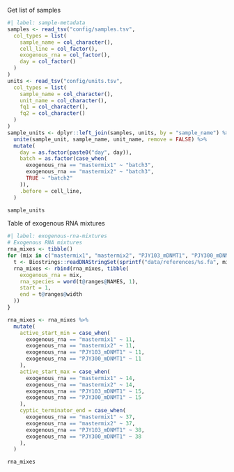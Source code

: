 Get list of samples

```r
#| label: sample-metadata
samples <- read_tsv("config/samples.tsv",
  col_types = list(
    sample_name = col_character(),
    cell_line = col_factor(),
    exogenous_rna = col_factor(),
    day = col_factor()
  )
)
units <- read_tsv("config/units.tsv",
  col_types = list(
    sample_name = col_character(),
    unit_name = col_character(),
    fq1 = col_character(),
    fq2 = col_character()
  )
)
sample_units <- dplyr::left_join(samples, units, by = "sample_name") %>%
  unite(sample_unit, sample_name, unit_name, remove = FALSE) %>%
  mutate(
    day = as.factor(paste0("day", day)),
    batch = as.factor(case_when(
      exogenous_rna == "mastermix1" ~ "batch3",
      exogenous_rna == "mastermix2" ~ "batch3",
      TRUE ~ "batch2"
    )),
    .before = cell_line,
  )

sample_units
```

Table of exogenous RNA mixtures

```r
#| label: exogenous-rna-mixtures
# Exogenous RNA mixtures
rna_mixes <- tibble()
for (mix in c("mastermix1", "mastermix2", "PJY103_mDNMT1", "PJY300_mDNMT1")) {
  t <- Biostrings::readDNAStringSet(sprintf("data/references/%s.fa", mix))
  rna_mixes <- rbind(rna_mixes, tibble(
    exogenous_rna = mix,
    rna_species = word(t@ranges@NAMES, 1),
    start = 1,
    end = t@ranges@width
  ))
}

rna_mixes <- rna_mixes %>%
  mutate(
    active_start_min = case_when(
      exogenous_rna == "mastermix1" ~ 11,
      exogenous_rna == "mastermix2" ~ 11,
      exogenous_rna == "PJY103_mDNMT1" ~ 11,
      exogenous_rna == "PJY300_mDNMT1" ~ 11
    ),
    active_start_max = case_when(
      exogenous_rna == "mastermix1" ~ 14,
      exogenous_rna == "mastermix2" ~ 14,
      exogenous_rna == "PJY103_mDNMT1" ~ 15,
      exogenous_rna == "PJY300_mDNMT1" ~ 15
    ),
    cyptic_terminator_end = case_when(
      exogenous_rna == "mastermix1" ~ 37,
      exogenous_rna == "mastermix2" ~ 37,
      exogenous_rna == "PJY103_mDNMT1" ~ 38,
      exogenous_rna == "PJY300_mDNMT1" ~ 38
    ),
  )

rna_mixes
```
